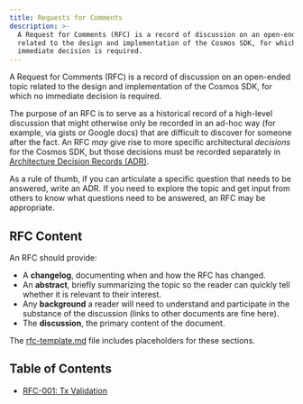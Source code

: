 ```yaml
---
title: Requests for Comments
description: >-
  A Request for Comments (RFC) is a record of discussion on an open-ended topic
  related to the design and implementation of the Cosmos SDK, for which no
  immediate decision is required.
---
```


A Request for Comments (RFC) is a record of discussion on an open-ended topic
related to the design and implementation of the Cosmos SDK, for which no
immediate decision is required.

The purpose of an RFC is to serve as a historical record of a high-level
discussion that might otherwise only be recorded in an ad-hoc way (for example,
via gists or Google docs) that are difficult to discover for someone after the
fact. An RFC *may* give rise to more specific architectural *decisions* for
the Cosmos SDK, but those decisions must be recorded separately in
[Architecture Decision Records (ADR)](/docs/sdk/v0.50/architecture).

As a rule of thumb, if you can articulate a specific question that needs to be
answered, write an ADR. If you need to explore the topic and get input from
others to know what questions need to be answered, an RFC may be appropriate.

## RFC Content

An RFC should provide:

* A **changelog**, documenting when and how the RFC has changed.
* An **abstract**, briefly summarizing the topic so the reader can quickly tell
  whether it is relevant to their interest.
* Any **background** a reader will need to understand and participate in the
  substance of the discussion (links to other documents are fine here).
* The **discussion**, the primary content of the document.

The [rfc-template.md](/docs/sdk/v0.50/rfc-template) file includes placeholders for these
sections.

## Table of Contents

* [RFC-001: Tx Validation](/docs/sdk/v0.50/rfc-001-tx-validation)
